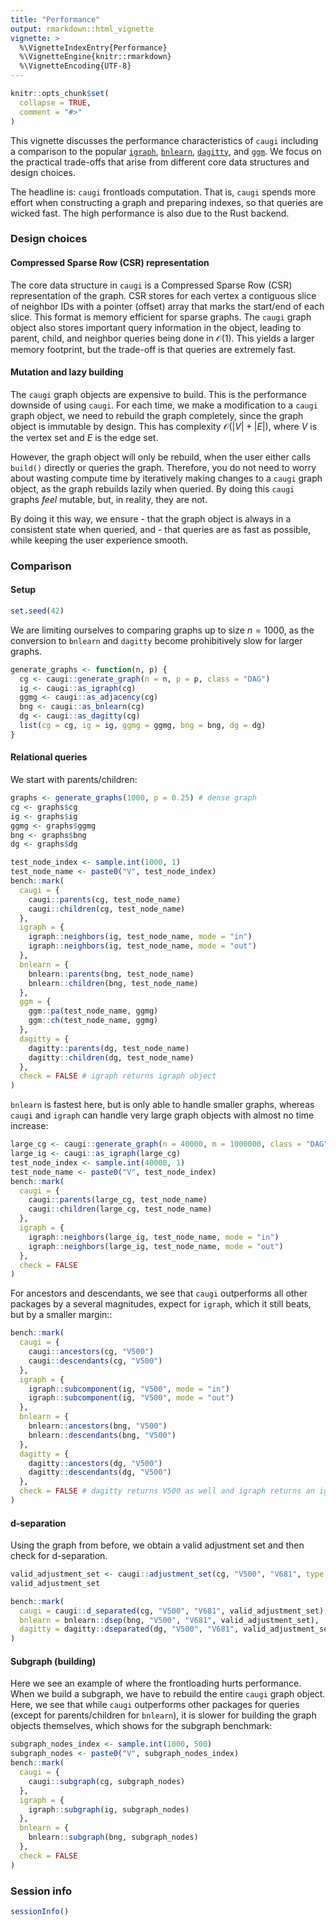 ```yaml
---
title: "Performance"
output: rmarkdown::html_vignette
vignette: >
  %\VignetteIndexEntry{Performance}
  %\VignetteEngine{knitr::rmarkdown}
  %\VignetteEncoding{UTF-8}
---
```


```r
knitr::opts_chunk$set(
  collapse = TRUE,
  comment = "#>"
)
```

This vignette discusses the performance characteristics of `caugi` including a comparison to the popular [`igraph`](https://r.igraph.org/), [`bnlearn`](https://www.bnlearn.com/), [`dagitty`](https://dagitty.net/), and [`ggm`](https://cran.r-project.org/web/packages/ggm/index.html).
We focus on the practical trade-offs that arise from different core data structures and design choices.

The headline is: `caugi` frontloads computation.
That is, `caugi` spends more effort when constructing a graph and preparing indexes, so that queries are wicked fast. The high performance is also due to the Rust backend.

### Design choices

#### Compressed Sparse Row (CSR) representation

The core data structure in `caugi` is a Compressed Sparse Row (CSR) representation of the graph.
CSR stores for each vertex a contiguous slice of neighbor IDs with a pointer (offset) array that marks the start/end of each slice.
This format is memory efficient for sparse graphs. The `caugi` graph object also stores important query information in the object, leading to parent, child, and neighbor queries being done in $\mathcal{O}(1)$. This yields a larger memory footprint, but the trade-off is that queries are extremely fast.

#### Mutation and lazy building

The `caugi` graph objects are expensive to build. This is the performance downside of using `caugi`. For each time, we make a modification to a `caugi` graph object, we need to rebuild the graph completely, since the graph object is immutable by design. This has complexity $\mathcal{O}(|V| + |E|)$, where $V$ is the vertex set and $E$ is the edge set. 

However, the graph object will only be rebuild, when the user either calls `build()` directly or queries the graph. Therefore, you do not need to worry about wasting compute time by iteratively making changes to a `caugi` graph object, as the graph rebuilds lazily when queried. By doing this `caugi` graphs _feel_ mutable, but, in reality, they are not. 

By doing it this way, we ensure 
- that the graph object is always in a consistent state when queried, and
- that queries are as fast as possible,
while keeping the user experience smooth.

### Comparison
#### Setup

```r
set.seed(42)
```

We are limiting ourselves to comparing graphs up to size $n = 1000$, as the conversion to `bnlearn` and `dagitty` become prohibitively slow for larger graphs.

```r
generate_graphs <- function(n, p) {
  cg <- caugi::generate_graph(n = n, p = p, class = "DAG")
  ig <- caugi::as_igraph(cg)
  ggmg <- caugi::as_adjacency(cg)
  bng <- caugi::as_bnlearn(cg)
  dg <- caugi::as_dagitty(cg)
  list(cg = cg, ig = ig, ggmg = ggmg, bng = bng, dg = dg)
}
```

#### Relational queries

We start with parents/children:

```r
graphs <- generate_graphs(1000, p = 0.25) # dense graph
cg <- graphs$cg
ig <- graphs$ig
ggmg <- graphs$ggmg
bng <- graphs$bng
dg <- graphs$dg

test_node_index <- sample.int(1000, 1)
test_node_name <- paste0("V", test_node_index)
bench::mark(
  caugi = {
    caugi::parents(cg, test_node_name)
    caugi::children(cg, test_node_name)
  },
  igraph = {
    igraph::neighbors(ig, test_node_name, mode = "in")
    igraph::neighbors(ig, test_node_name, mode = "out")
  },
  bnlearn = {
    bnlearn::parents(bng, test_node_name)
    bnlearn::children(bng, test_node_name)
  },
  ggm = {
    ggm::pa(test_node_name, ggmg)
    ggm::ch(test_node_name, ggmg)
  },
  dagitty = {
    dagitty::parents(dg, test_node_name)
    dagitty::children(dg, test_node_name)
  },
  check = FALSE # igraph returns igraph object
)
```

`bnlearn` is fastest here, but is only able to handle smaller graphs, whereas `caugi` and `igraph` can handle very large graph objects with almost no time increase:

```r
large_cg <- caugi::generate_graph(n = 40000, m = 1000000, class = "DAG")
large_ig <- caugi::as_igraph(large_cg)
test_node_index <- sample.int(40000, 1)
test_node_name <- paste0("V", test_node_index)
bench::mark(
  caugi = {
    caugi::parents(large_cg, test_node_name)
    caugi::children(large_cg, test_node_name)
  },
  igraph = {
    igraph::neighbors(large_ig, test_node_name, mode = "in")
    igraph::neighbors(large_ig, test_node_name, mode = "out")
  },
  check = FALSE
)
```

For ancestors and descendants, we see that `caugi` outperforms all other packages by a several magnitudes, expect for `igraph`, which it still beats, but by a smaller margin::

```r
bench::mark(
  caugi = {
    caugi::ancestors(cg, "V500")
    caugi::descendants(cg, "V500")
  },
  igraph = {
    igraph::subcomponent(ig, "V500", mode = "in")
    igraph::subcomponent(ig, "V500", mode = "out")
  },
  bnlearn = {
    bnlearn::ancestors(bng, "V500")
    bnlearn::descendants(bng, "V500")
  },
  dagitty = {
    dagitty::ancestors(dg, "V500")
    dagitty::descendants(dg, "V500")
  },
  check = FALSE # dagitty returns V500 as well and igraph returns an igraph
)
```

#### d-separation

Using the graph from before, we obtain a valid adjustment set and then check for d-separation.

```r
valid_adjustment_set <- caugi::adjustment_set(cg, "V500", "V681", type = "backdoor")
valid_adjustment_set
```

```r
bench::mark(
  caugi = caugi::d_separated(cg, "V500", "V681", valid_adjustment_set),
  bnlearn = bnlearn::dsep(bng, "V500", "V681", valid_adjustment_set),
  dagitty = dagitty::dseparated(dg, "V500", "V681", valid_adjustment_set)
)
```

#### Subgraph (building)

Here we see an example of where the frontloading hurts performance. When we build a subgraph, we have to rebuild the entire `caugi` graph object. Here, we see that while `caugi` outperforms other packages for queries (except for parents/children for `bnlearn`), it is slower for building the graph objects themselves, which shows for the subgraph benchmark:

```r
subgraph_nodes_index <- sample.int(1000, 500)
subgraph_nodes <- paste0("V", subgraph_nodes_index)
bench::mark(
  caugi = {
    caugi::subgraph(cg, subgraph_nodes)
  },
  igraph = {
    igraph::subgraph(ig, subgraph_nodes)
  },
  bnlearn = {
    bnlearn::subgraph(bng, subgraph_nodes)
  },
  check = FALSE
)
```


### Session info

```r
sessionInfo()
```
